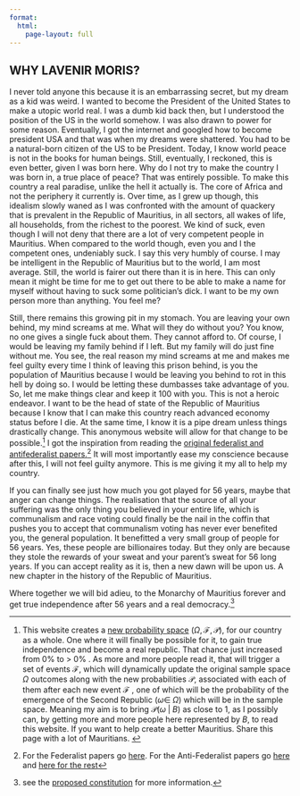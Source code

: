 ```yaml
---
format: 
  html:
    page-layout: full
---
```

:::{.box .bs-right}

# WHY LAVENIR MORIS?
:::

:::{.box .bs-bottom}

I never told anyone this because it is an embarrassing secret, but my dream as a kid was weird. I wanted to become the President of the United States to make a utopic world real. I was a dumb kid back then, but I understood the position of the US in the world somehow. I was also drawn to power for some reason. Eventually, I got the internet and googled how to become president USA and that was when my dreams were shattered. You had to be a natural-born citizen of the US to be President. Today, I know world peace is not in the books for human beings. Still, eventually, I reckoned, this is even better, given I was born here. Why do I not try to make the country I was born in, a true place of peace? That was entirely possible. To make this country a real paradise, unlike the hell it actually is. The core of Africa and not the periphery it currently is. Over time, as I grew up though, this idealism slowly waned as I was confronted with the amount of quackery that is prevalent in the Republic of Mauritius, in all sectors, all wakes of life, all households, from the richest to the poorest. We kind of suck, even though I will not deny that there are a lot of very competent people in Mauritius. When compared to the world though, even you and I the competent ones, undeniably suck. I say this very humbly of course. I may be intelligent in the Republic of Mauritius but to the world, I am most average. Still, the world is fairer out there than it is in here. This can only mean it might be time for me to get out there to be able to make a name for myself without having to suck some politician’s dick. I want to be my own person more than anything. You feel me?

Still, there remains this growing pit in my stomach. You are leaving your own behind, my mind screams at me. What will they do without you? You know, no one gives a single fuck about them. They cannot afford to. Of course, I would be leaving my family behind if I left. But my family will do just fine without me. You see, the real reason my mind screams at me and makes me feel guilty every time I think of leaving this prison behind, is you the population of Mauritius because I would be leaving you behind to rot in this hell by doing so. I would be letting these dumbasses take advantage of you. So, let me make things clear and keep it 100 with you. This is not a heroic endeavor. I want to be the head of state of the Republic of Mauritius because I know that I can make this country reach advanced economy status before I die. At the same time, I know it is a pipe dream unless things drastically change. This anonymous website will allow for that change to be possible.^[This website creates a [new probability space](https://en.wikipedia.org/wiki/Probability_space) $(\Omega, \mathcal{F}, \mathcal{P})$, for our country as a whole. One where it will finally be possible for it, to gain true independence and become a real republic. That chance just increased from 0\% to > 0\% . As more and more people read it, that will trigger a set of events $\mathcal{F}$, which will dynamically update the original sample space $\Omega$ outcomes along with the new probabilities $\mathcal{P}$, associated with each of them after each new event $\mathcal{F}$ , one of which will be the probability of the emergence of the Second Republic ($\omega \in \; \Omega$) which will be in the sample space. Meaning my aim is to bring $\mathcal{P}(\omega \; | \; B )$ as close to 1, as I possibly can, by getting more and more people here represented by $B$, to read this website. If you want to help create a better Mauritius. Share this page with a lot of Mauritians. ] I got the inspiration from reading the [original federalist and antifederalist papers.](https://billofrightsinstitute.org/would-you-have-been-a-federalist-or-an-anti-federalist)^[For the Federalist papers go [here](https://avalon.law.yale.edu/18th_century/fed01.asp). For the Anti-Federalist papers go [here](https://teachingamericanhistory.org/document/brutus-i/) and [here for the rest](https://teachingamericanhistory.org/search?results%5Bquery%5D=brutus&results%5BrefinementList%5D%5Btype.label%5D%5B0%5D=Documents)] It will most importantly ease my conscience because after this, I will not feel guilty anymore. This is me giving it my all to help my country.


If you can finally see just how much you got played for 56 years, maybe that anger can change things. The realisation that the source of all your suffering was the only thing you believed in your entire life, which is communalism and race voting could finally be the nail in the coffin that pushes you to accept that communalism voting has never ever benefited you, the general population. It benefitted a very small group of people for 56 years. Yes, these people are billionaires today. But they only are because they stole the rewards of your sweat and your parent's sweat for 56 long years. If you can accept reality as it is, then a new dawn will be upon us. A new chapter in the history of the Republic of Mauritius.

:::{.text-center}
Where together we will bid adieu, to the Monarchy of Mauritius forever and get true independence after 56 years and a real democracy.^[see the [proposed constitution](/constitution/preamble.html) for more information.]
:::
:::

